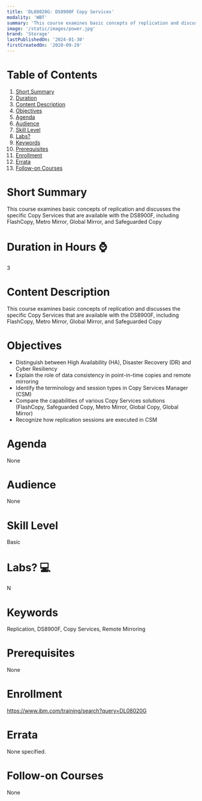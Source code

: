 ```yaml
---
title: 'DL08020G: DS8900F Copy Services'
modality: 'WBT'
summary: 'This course examines basic concepts of replication and discusses the specific Copy Services that are available with the DS8900F, including FlashCopy, Metro Mirror, Global Mirror, and Safeguarded Copy'
image: '/static/images/power.jpg'
brand: 'Storage'
lastPublishedOn: '2024-01-30'
firstCreatedOn: '2020-09-29'
---
```

# Table of Contents
1.  [Short Summary](#short-summary)
2.  [Duration](#duration-in-hours-)
3.  [Content Description](#content-description)
4.  [Objectives](#objectives)
5.  [Agenda](#agenda)
6.  [Audience](#audience)
7.  [Skill Level](#skill-level)
8.  [Labs?](#labs-)
9.  [Keywords](#keywords)
10. [Prerequisites](#prerequisites)
11. [Enrollment](#enrollment)
12. [Errata](#errata)
13. [Follow-on Courses](#follow-on-courses)

# Short Summary
This course examines basic concepts of replication and discusses the specific Copy Services that are available with the DS8900F, including FlashCopy, Metro Mirror, Global Mirror, and Safeguarded Copy

# Duration in Hours ⌚
3

# Content Description
This course examines basic concepts of replication and discusses the specific Copy Services that are available with the DS8900F, including FlashCopy, Metro Mirror, Global Mirror, and Safeguarded Copy

# Objectives
* Distinguish between High Availability (HA), Disaster Recovery (DR) and Cyber Resiliency
* Explain the role of data consistency in point-in-time copies and remote mirroring
* Identify the terminology and session types in Copy Services Manager (CSM)
* Compare the capabilities of various Copy Services solutions (FlashCopy, Safeguarded Copy, Metro Mirror, Global Copy, Global Mirror)
* Recognize how replication sessions are executed in CSM


# Agenda
None

# Audience
None

# Skill Level
Basic

# Labs? 💻
N

# Keywords
Replication, DS8900F, Copy Services, Remote Mirroring

# Prerequisites
None

# Enrollment
https://www.ibm.com/training/search?query=DL08020G

# Errata
None specified.

# Follow-on Courses
None


